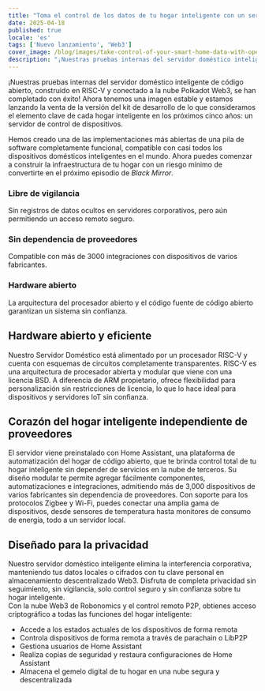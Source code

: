 ```yaml
---
title: "Toma el control de los datos de tu hogar inteligente con un servidor doméstico de código abierto en un procesador RISC-V y conectividad Web3."
date: 2025-04-18
published: true
locale: 'es'
tags: ['Nuevo lanzamiento', 'Web3']
cover_image: /blog/images/take-control-of-your-smart-home-data-with-open/cover.webp
description: "¡Nuestras pruebas internas del servidor doméstico inteligente de código abierto, construido en RISC-V y conectado a la nube Polkadot Web3, se han completado con éxito! Ahora tenemos una imagen estable y estamos lanzando la venta de la versión del kit de desarrollo de lo que consideramos el elemento clave de cada hogar inteligente en los próximos cinco años: un servidor de control de dispositivos."
---  
```

  
¡Nuestras pruebas internas del servidor doméstico inteligente de código abierto, construido en RISC-V y conectado a la nube Polkadot Web3, se han completado con éxito! Ahora tenemos una imagen estable y estamos lanzando la venta de la versión del kit de desarrollo de lo que consideramos el elemento clave de cada hogar inteligente en los próximos cinco años: un servidor de control de dispositivos.
   
Hemos creado una de las implementaciones más abiertas de una pila de software completamente funcional, compatible con casi todos los dispositivos domésticos inteligentes en el mundo. Ahora puedes comenzar a construir la infraestructura de tu hogar con un riesgo mínimo de convertirte en el próximo episodio de *Black Mirror*.
   
### Libre de vigilancia   
Sin registros de datos ocultos en servidores corporativos, pero aún permitiendo un acceso remoto seguro.   

### Sin dependencia de proveedores   
Compatible con más de 3000 integraciones con dispositivos de varios fabricantes.   

### Hardware abierto   
La arquitectura del procesador abierto y el código fuente de código abierto garantizan un sistema sin confianza.   

## Hardware abierto y eficiente   
Nuestro Servidor Doméstico está alimentado por un procesador RISC-V y cuenta con esquemas de circuitos completamente transparentes. RISC-V es una arquitectura de procesador abierta y modular que viene con una licencia BSD. A diferencia de ARM propietario, ofrece flexibilidad para personalización sin restricciones de licencia, lo que lo hace ideal para dispositivos y servidores IoT sin confianza.   

## Corazón del hogar inteligente independiente de proveedores   
El servidor viene preinstalado con Home Assistant, una plataforma de automatización del hogar de código abierto, que te brinda control total de tu hogar inteligente sin depender de servicios en la nube de terceros. Su diseño modular te permite agregar fácilmente componentes, automatizaciones e integraciones, admitiendo más de 3,000 dispositivos de varios fabricantes sin dependencia de proveedores. Con soporte para los protocolos Zigbee y Wi-Fi, puedes conectar una amplia gama de dispositivos, desde sensores de temperatura hasta monitores de consumo de energía, todo a un servidor local.  

## Diseñado para la privacidad   
Nuestro servidor doméstico inteligente elimina la interferencia corporativa, manteniendo tus datos locales o cifrados con tu clave personal en almacenamiento descentralizado Web3. Disfruta de completa privacidad sin seguimiento, sin vigilancia, solo control seguro y sin confianza sobre tu hogar inteligente.   
Con la nube Web3 de Robonomics y el control remoto P2P, obtienes acceso criptográfico a todas las funciones del hogar inteligente:   

- Accede a los estados actuales de los dispositivos de forma remota   
- Controla dispositivos de forma remota a través de parachain o LibP2P   
- Gestiona usuarios de Home Assistant   
- Realiza copias de seguridad y restaura configuraciones de Home Assistant   
- Almacena el gemelo digital de tu hogar en una nube segura y descentralizada  